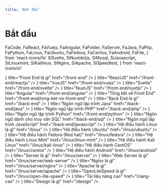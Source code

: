 ```yaml
---
title: 'Bắt đầu'
---
```


<h1 className="nx-text-center nx-mt-10 nx-mb-4 nx-text-[2.5rem] nx-font-bold nx-tracking-tight">
  Bắt đầu
</h1>

  FaCode,
  FaReact,
  FaVuejs,
  FaAngular,
  FaFolder,
  FaServer,
  FaJava,
  FaPhp,
  FaPython,
  FaLinux,
  FaUbuntu,
  FaFedora,
  FaCentos,
  FaAndroid,
  FaFile,
} from 'react-icons/fa'
  SiSvelte,
  SiNuxtdotjs,
  SiMysql,
  SiJavascript,
  SiLinuxmint,
  SiKalilinux,
  SiNginx,
  SiApache,
  SiSpeedtest,
} from 'react-icons/si'

<FadeIn delay={0.1}>
  <Cards>
    <Card
      icon={<FaCode className="nx-w-6 nx-h-6" />}
      title="Front End là gì"
      href="/front-end"
    />
    <Card
      icon={<FaReact className="nx-w-6 nx-h-6" />}
      title="ReactJS"
      href="/front-end/reactjs"
    />
    <Card
      icon={<FaVuejs className="nx-w-6 nx-h-6" />}
      title="VueJS"
      href="/front-end/vuejs"
    />
    <Card
      icon={<SiSvelte className="nx-w-6 nx-h-6" />}
      title="Svelte"
      href="/front-end/svelte"
    />
    <Card
      icon={<SiNuxtdotjs className="nx-w-6 nx-h-6" />}
      title="NuxtJS"
      href="/front-end/nuxtjs"
    />
    <Card
      icon={<FaAngular className="nx-w-6 nx-h-6" />}
      title="Angular"
      href="/front-end/angular"
    />
    <Card
      icon={<FaFolder className="nx-w-6 nx-h-6" />}
      title="Tổng kết về Front End"
      href="/front-end/tong-ket-ve-front-end"
    />
    <Card
      icon={<FaServer className="nx-w-6 nx-h-6" />}
      title="Back End là gì"
      href="/back-end"
    />
    <Card
      icon={<FaJava className="nx-w-6 nx-h-6" />}
      title="Ngôn ngữ lập trình Java"
      href="/back-end/java"
    />
    <Card
      icon={<FaPhp className="nx-w-6 nx-h-6" />}
      title="Ngôn ngữ lập trình PHP"
      href="/back-end/php"
    />
    <Card
      icon={<FaPython className="nx-w-6 nx-h-6" />}
      title="Ngôn ngữ lập trình Python"
      href="/front-end/python"
    />
    <Card
      icon={<SiMysql className="nx-w-6 nx-h-6" />}
      title="Ngôn ngữ dành cho truy vấn SQL"
      href="/back-end/sql"
    />
    <Card
      icon={<SiJavascript className="nx-w-6 nx-h-6" />}
      title="Ngôn ngữ lập trình JavaScript"
      href="/back-end/javascript"
    />
    <Card
      icon={<FaLinux className="nx-w-6 nx-h-6" />}
      title="Hệ điều hành Linux là gì"
      href="/linux"
    />
    <Card
      icon={<FaUbuntu className="nx-w-6 nx-h-6" />}
      title="Hệ điều hành Ubuntu"
      href="/linux/ubuntu"
    />
    <Card
      icon={<FaFedora className="nx-w-6 nx-h-6" />}
      title="Hệ điều hành Fedora (Red hat)"
      href="/linux/fedora"
    />
    <Card
      icon={<SiLinuxmint className="nx-w-6 nx-h-6" />}
      title="Hệ điều hành Linux Mint"
      href="/linux/linux-mint"
    />
    <Card
      icon={<SiKalilinux className="nx-w-6 nx-h-6" />}
      title="Hệ điều hành Kali Linux"
      href="/linux/kali-linux"
    />
    <Card
      icon={<FaCentos className="nx-w-6 nx-h-6" />}
      title="Hệ điều hành CentOS"
      href="/linux/centos"
    />
    <Card
      icon={<FaAndroid className="nx-w-6 nx-h-6" />}
      title="Hệ điều hành Android"
      href="/linux/android"
    />
    <Card
      icon={<FaServer className="nx-w-6 nx-h-6" />}
      title="Server là gì"
      href="/linux/server"
    />
    <Card
      icon={<FaServer className="nx-w-6 nx-h-6" />}
      title="Web Server là gì"
      href="/linux/server/web-server"
    />
    <Card
      icon={<SiNginx className="nx-w-6 nx-h-6" />}
      title="Nginx là gì"
      href="/linux/server/nginx"
    />
    <Card
      icon={<SiApache className="nx-w-6 nx-h-6" />}
      title="Apache là gì"
      href="/linux/server/apache"
    />
    <Card
      icon={<SiSpeedtest className="nx-w-6 nx-h-6" />}
      title="OpenLiteSpeed là gì"
      href="/linux/open-lite-speed"
    />
    <Card
      icon={<FaFile className="nx-w-6 nx-h-6" />}
      title="Tài liệu nâng cao"
      href="/nang-cao"
    />
    <Card
      icon={<BsLayoutSidebarInsetReverse className="nx-w-6 nx-h-6" />}
      title="Design là gì"
      href="/design"
    />
  </Cards>
</FadeIn>
